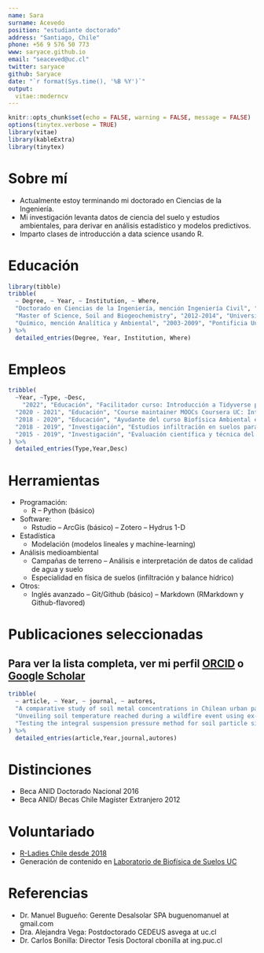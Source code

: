 ```yaml
---
name: Sara  
surname: Acevedo
position: "estudiante doctorado"
address: "Santiago, Chile"
phone: +56 9 576 50 773
www: saryace.github.io
email: "seaceved@uc.cl"
twitter: saryace
github: Saryace
date: "`r format(Sys.time(), '%B %Y')`"
output: 
  vitae::moderncv
---
```


```r
knitr::opts_chunk$set(echo = FALSE, warning = FALSE, message = FALSE)
options(tinytex.verbose = TRUE)
library(vitae)
library(kableExtra)
library(tinytex)
```

# \faIcon{female} Sobre mí

* Actualmente estoy terminando mi doctorado en Ciencias de la Ingeniería. 
* Mi investigación levanta datos de ciencia del suelo y estudios ambientales, para derivar en análisis estadístico y modelos predictivos. 
* Imparto clases de introducción a data science usando R. 

# \faIcon{university} Educación

```r
library(tibble)
tribble(
  ~ Degree, ~ Year, ~ Institution, ~ Where,
  "Doctorado en Ciencias de la Ingeniería, mención Ingeniería Civil", "2016-2022", "Pontificia Universidad Católica de Chile", "Santiago, Chile",
  "Master of Science, Soil and Biogeochemistry", "2012-2014", "University of California-Davis", "Davis, USA",
  "Químico, mención Analítica y Ambiental", "2003-2009", "Pontificia Universidad Católica de Chile", "Santiago, Chile"
) %>% 
  detailed_entries(Degree, Year, Institution, Where)
```

# \faIcon{briefcase} Empleos

```r
tribble(
  ~Year, ~Type, ~Desc,
    "2022", "Educación", "Facilitador curso: Introducción a Tidyverse para Ciencia de Datos en R para Estacion Lastarria",
  "2020 - 2021", "Educación", "Course maintainer MOOCs Coursera UC: Introducción a Python e Introducción al Aprendizaje Universitario",
  "2018 - 2020", "Educación", "Ayudante del curso Biofísica Ambiental en Pontificia Universidad Católica de Chile",
  "2018 - 2019", "Investigación", "Estudios infiltración en suelos para Desalsolar SPA",
  "2015 - 2019", "Investigación", "Evaluación científica y técnica del plan de trabajo y presupuesto de propuestas CORFO"
) %>% 
  detailed_entries(Type,Year,Desc)
```
\newpage


# \faIcon{hammer} Herramientas

* \faIcon{desktop} Programación: 
  * R -- Python (básico)
* \faIcon{desktop} Software:
  * Rstudio -- ArcGis (básico) -- Zotero -- Hydrus 1-D
* \faIcon{calculator} Estadística
  * Modelación (modelos lineales y machine-learning)
* \faIcon{thermometer-three-quarters} Análisis medioambiental
  * Campañas de terreno -- Análisis e interpretación de datos de calidad de agua y suelo
  * Especialidad en física de suelos (infiltración y balance hídrico)
* \faIcon{cogs} Otros:
  * Inglés avanzado -- Git/Github (básico) -- Markdown (RMarkdown y Github-flavored)

# \faIcon{file} Publicaciones seleccionadas

## Para ver la lista completa, ver mi perfil [ORCID](https://orcid.org/0000-0003-3203-2106) \faIcon{mouse} o [Google Scholar](https://scholar.google.com/citations?user=WJqqnIQAAAAJ&hl=es) \faIcon{mouse}

```r
tribble(
  ~ article, ~ Year, ~ journal, ~ autores,
  "A comparative study of soil metal concentrations in Chilean urban parks using four pollution indexes", "2022", "Applied Geochemistry", "Alejandra S.Vega, Guillermo Arce, Javier I.Rivera, Sara E.Acevedo, SoniaReyes-Paecke, Carlos A. Bonilla, Pablo Pastén",
  "Unveiling soil temperature reached during a wildfire event using ex-post chemical and hydraulic soil analysis", "2022", "Science of The Total Environment", "Sofía I.Martínez, Cristina P.Contreras, Sara E.Acevedo, Carlos A.Bonilla",
  "Testing the integral suspension pressure method for soil particle size analysis across a range of soil organic matter contents", "2021", "International Agrophysics", "Sara E. Acevedo, Cristina P. Contreras, Carlos J. Ávila 1, Carlos A. Bonilla"
) %>% 
  detailed_entries(article,Year,journal,autores)
```

# \faIcon{medal} Distinciones

* Beca ANID Doctorado Nacional 2016
* Beca ANID/ Becas Chile Magíster Extranjero 2012

# \faIcon{heart} Voluntariado

* [R-Ladies Chile desde 2018](https://vimeo.com/rladieschile)  \faIcon{mouse}
* Generación de contenido en [Laboratorio de Biofísica de Suelos UC](https://www.youtube.com/channel/UCtpWXCy2NDEWpdeGLoyHmBg) \faIcon{mouse}

# \faIcon{comment} Referencias

* Dr. Manuel Bugueño: Gerente Desalsolar SPA \faIcon{mail-bulk} buguenomanuel at gmail.com 
* Dra. Alejandra Vega: Postdoctorado CEDEUS \faIcon{mail-bulk} asvega at uc.cl
* Dr. Carlos Bonilla: Director Tesis Doctoral \faIcon{mail-bulk} cbonilla at ing.puc.cl

